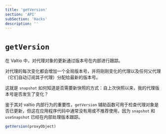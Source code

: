 ```yaml
---
title: 'getVersion'
section: 'API'
subSection: 'Hacks'
description: ''
---
```


# `getVersion`

在 Valtio 中，对代理对象的更新通过版本号在内部进行跟踪。

对代理的每次变化都会增加一个全局版本号，并将刚刚变化的代理以及任何父代理（它们自动订阅其子代理）分配给最新的版本号。

这就是 `snapshot` 如何知道是否需要新快照的方式：自上次快照以来，我的代理版本号是否发生了变化？

鉴于其对 valtio 内部行为的重要性，`getVersion` 辅助函数可用于检查代理对象是否已更新，但这在应用程序代码中通常没有用或不推荐使用，因为 `snapshot` 和 `useSnapshot` 已经在内部处理版本跟踪。

```js
getVersion(proxyObject)
```
